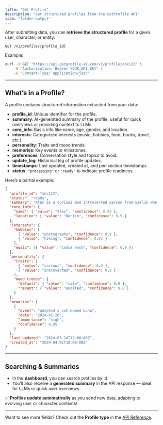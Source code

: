 ```yaml
---
title: "Get Profile"
description: "Get structured profiles from the GetProfile API"
icon: "folder-output"
---
```


After submitting data, you can **retrieve the structured profile** for a given user, character, or entity:

```http
GET /v1/profile/{profile_id}
```

Example:

```bash
curl -X GET "https://api.getprofile-ai.com/v1/profile/abc123" \
	-H "Authorization: Bearer YOUR_API_KEY" \
	-H "Content-Type: application/json"
```

---

## What’s in a Profile?

A profile contains structured information extracted from your data:

- **profile_id**: Unique identifier for the profile.
- **summary**: AI-generated summary of the profile, useful for quick overviews or providing context to LLMs.
- **core_info**: Basic info like name, age, gender, and location.
- **interests**: Categorized interests (music, hobbies, food, books, travel, etc.).
- **personality**: Traits and mood trends.
- **memories**: Key events or milestones.
- **preferences**: Conversation style and topics to avoid.
- **update_log**: Historical log of profile updates.
- **timestamps**: Last updated, created at, and per-section timestamps.
- **status**: `"processing"` or `"ready"` to indicate profile readiness.

Here’s a partial example:

```json
{
  "profile_id": "abc123",
  "status": "ready",
  "summary": "Alex is a curious and introverted person from Berlin who enjoys photography and hiking. Recently adopted a cat named Luna.",
  "core_info": {
    "name": { "value": "Alex", "confidence": 0.95 },
    "location": { "value": "Berlin", "confidence": 0.9 }
  },
  "interests": {
    "hobbies": [
      { "value": "photography", "confidence": 0.9 },
      { "value": "hiking", "confidence": 0.85 }
    ],
    "music": [{ "value": "indie rock", "confidence": 0.9 }]
  },
  "personality": {
    "traits": [
      { "value": "curious", "confidence": 0.9 },
      { "value": "introverted", "confidence": 0.8 }
    ],
    "mood_trends": {
      "default": { "value": "calm", "confidence": 0.9 },
      "recent": { "value": "excited", "confidence": 0.8 }
    }
  },
  "memories": [
    {
      "event": "adopted a cat named Luna",
      "date": "2024-01-20",
      "importance": "high",
      "confidence": 0.95
    }
  ],
  "last_updated": "2024-05-24T12:00:00Z",
  "created_at": "2024-04-01T10:00:00Z"
}
```

---

## Searching & Summaries

- In the **dashboard**, you can search profiles by id.
- You’ll also receive a **generated summary** in the API response — ideal for LLMs or quick user overviews.

✅ **Profiles update automatically** as you send new data, adapting to evolving user or character contexts!

---

Want to see more fields? Check out the **Profile type** in the [API Reference](/api-reference/profile/get#response-profile).

